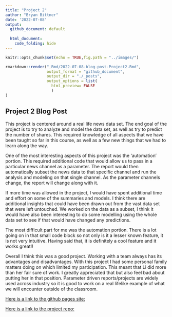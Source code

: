 ```yaml
---
title: "Project 2"
author: "Bryan Bittner"
date: '2022-07-08'
output: 
  github_document: default
   
  html_document:
    code_folding: hide
---
```


```r
knitr::opts_chunk$set(echo = TRUE,fig.path = "../images/")
```

```r
rmarkdown::render("_Rmd/2022-07-08-blog-post-Project2.Rmd", 
                  output_format = "github_document",
                  output_dir = "./_posts",
                  output_options = list(
                    html_preview= FALSE
                    )
)
```

## Project 2 Blog Post

This project is centered around a real life news data set. The end goal of the project is to try to analyze and model the data set, as well as try to predict the number of shares. This required knowledge of all aspects that we have been taught so far in this course, as well as a few new things that we had to learn along the way.

One of the most interesting aspects of this project was the 'automation' portion. This required additional code that would allow us to pass in a particular news channel as a parameter. The report would then automatically subset the news data to that specific channel and run the analysis and modeling on that single channel. As the parameter channels change, the report will change along with it.

If more time was allowed in the project, I would have spent additional time and effort on some of the summaries and models. I think there are additional insights that could have been drawn out from the vast data set that were left untouched. We worked on the data as a subset, I think it would have also been interesting to do some modelling using the whole data set to see if that would have changed any predictions.

The most difficult part for me was the automation portion. There is a lot going on in that small code block so not only is it a lesser known feature, it is not very intuitive. Having said that, it is definitely a cool feature and it works great!!

Overall I think this was a good project. Working with a team always has its advantages and disadvantages. With this project I had some personal family matters doing on which limited my participation. This meant that Li did more than her fair sure of work. I greatly appreciated that but also feel bad about putting her in that position. Parameter driven reports/projects are widely used across industry so it is good to work on a real lifelike example of what we will encounter outside of the classroom.

[Here is a link to the github pages site:](https://bbittne.github.io/ST558-Project2/)

[Here is a link to the project repo:](https://github.com/bbittne/ST558-Project2)


